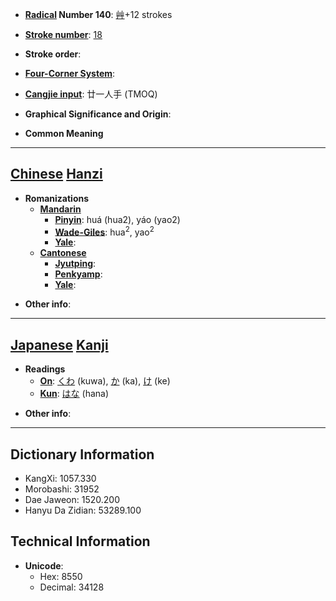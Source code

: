 * '''[[Wiktionary:Chinese radical index| Radical]] Number 140''': [[Wiktionary:Chinese radical index 艸|艸]]+12 strokes

* '''[[Wiktionary:Chinese total strokes index|Stroke number]]''': [[Wiktionary:Chinese total strokes index 18|18]]

* '''Stroke order''': 

* '''[[Wiktionary:Chinese four corner index|Four-Corner System]]''': 

* '''[[Wiktionary:Chinese Cangjie index|Cangjie input]]''': 廿一人手 (TMOQ)

* '''Graphical Significance and Origin''': 

* '''Common Meaning'''

----

== [[Chinese]] [[Hanzi]] ==

* '''Romanizations'''
** '''[[Mandarin]]'''
*** '''[[Pinyin]]''': huá (hua2), yáo (yao2)
*** '''[[Wade-Giles]]''': hua<sup>2</sup>, yao<sup>2</sup>
*** '''[[Yale]]''': 
** '''[[Cantonese]]'''
*** '''[[Jyutping]]''':
*** '''[[Penkyamp]]''': 
*** '''[[Yale]]''': 

* '''Other info''': 

----

== [[Japanese]] [[Kanji]] ==

* '''Readings'''
** '''[[On]]''': [[くわ]] (kuwa), [[か]] (ka), [[け]] (ke)
** '''[[Kun]]''': [[はな]] (hana)

* '''Other info''':  

----

== Dictionary Information ==

* KangXi: 1057.330
* Morobashi: 31952
* Dae Jaweon: 1520.200
* Hanyu Da Zidian: 53289.100

== Technical Information ==

* '''Unicode''':
** Hex: 8550
** Decimal: 34128